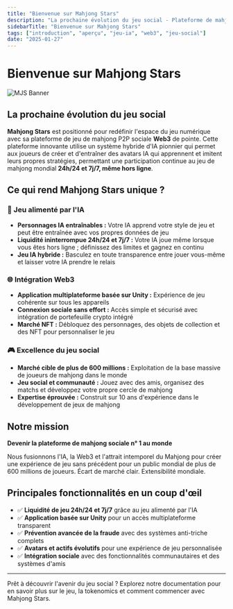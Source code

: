```yaml
---
title: "Bienvenue sur Mahjong Stars"
description: "La prochaine évolution du jeu social - Plateforme de mahjong Web3 alimentée par l'IA avec un gameplay 24h/24 et 7j/7"
sidebarTitle: "Bienvenue sur Mahjong Stars"
tags: ["introduction", "aperçu", "jeu-ia", "web3", "jeu-social"]
date: "2025-01-27"
---
```



# Bienvenue sur Mahjong Stars

![MJS Banner](/static/images/banner.png)

## La prochaine évolution du jeu social

**Mahjong Stars** est positionné pour redéfinir l'espace du jeu numérique avec sa plateforme de jeu de mahjong P2P sociale **Web3** de pointe. Cette plateforme innovante utilise un système hybride d'IA pionnier qui permet aux joueurs de créer et d'entraîner des avatars IA qui apprennent et imitent leurs propres stratégies, permettant une participation continue au jeu de mahjong mondial **24h/24 et 7j/7, même hors ligne**.

## Ce qui rend Mahjong Stars unique ?

### 🤖 Jeu alimenté par l'IA
- **Personnages IA entraînables :** Votre IA apprend votre style de jeu et peut être entraînée avec vos propres données de jeu
- **Liquidité ininterrompue 24h/24 et 7j/7 :** Votre IA joue même lorsque vous êtes hors ligne ; définissez des limites et gagnez en continu
- **Jeu IA hybride :** Basculez en toute transparence entre jouer vous-même et laisser votre IA prendre le relais


### 🌐 Intégration Web3
- **Application multiplateforme basée sur Unity :** Expérience de jeu cohérente sur tous les appareils
- **Connexion sociale sans effort :** Accès simple et sécurisé avec intégration de portefeuille crypto intégré
- **Marché NFT :** Débloquez des personnages, des objets de collection et des NFT pour personnaliser le jeu

### 🎮 Excellence du jeu social
- **Marché cible de plus de 600 millions :** Exploitation de la base massive de joueurs de mahjong dans le monde
- **Jeu social et communauté :** Jouez avec des amis, organisez des matchs et développez votre propre cercle de mahjong
- **Expertise éprouvée :** Construit sur 10 ans d'expérience dans le développement de jeux de mahjong

## Notre mission

**Devenir la plateforme de mahjong sociale n° 1 au monde**

Nous fusionnons l'IA, la Web3 et l'attrait intemporel du Mahjong pour créer une expérience de jeu sans précédent pour un public mondial de plus de 600 millions de joueurs. Écart de marché clair. Extensibilité mondiale.

## Principales fonctionnalités en un coup d'œil

- ✅ **Liquidité de jeu 24h/24 et 7j/7** grâce au jeu alimenté par l'IA
- ✅ **Application basée sur Unity** pour un accès multiplateforme transparent
- ✅ **Prévention avancée de la fraude** avec des systèmes anti-triche complets
- ✅ **Avatars et actifs évolutifs** pour une expérience de jeu personnalisée
- ✅ **Intégration sociale** avec des fonctionnalités communautaires et des systèmes d'amis

---

Prêt à découvrir l'avenir du jeu social ? Explorez notre documentation pour en savoir plus sur le jeu, la tokenomics et comment commencer avec Mahjong Stars.